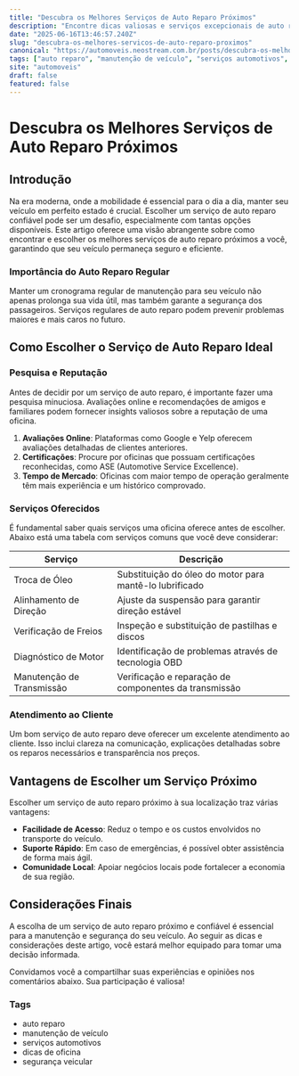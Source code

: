 ```yaml
---
title: "Descubra os Melhores Serviços de Auto Reparo Próximos"
description: "Encontre dicas valiosas e serviços excepcionais de auto reparo perto de você. Garantia de qualidade e satisfação ao cliente."
date: "2025-06-16T13:46:57.240Z"
slug: "descubra-os-melhores-servicos-de-auto-reparo-proximos"
canonical: "https://automoveis.neostream.com.br/posts/descubra-os-melhores-servicos-de-auto-reparo-proximos"
tags: ["auto reparo", "manutenção de veículo", "serviços automotivos", "dicas de oficina", "segurança veicular"]
site: "automoveis"
draft: false
featured: false
---
```


# Descubra os Melhores Serviços de Auto Reparo Próximos

## Introdução

Na era moderna, onde a mobilidade é essencial para o dia a dia, manter seu veículo em perfeito estado é crucial. Escolher um serviço de auto reparo confiável pode ser um desafio, especialmente com tantas opções disponíveis. Este artigo oferece uma visão abrangente sobre como encontrar e escolher os melhores serviços de auto reparo próximos a você, garantindo que seu veículo permaneça seguro e eficiente.

### Importância do Auto Reparo Regular

Manter um cronograma regular de manutenção para seu veículo não apenas prolonga sua vida útil, mas também garante a segurança dos passageiros. Serviços regulares de auto reparo podem prevenir problemas maiores e mais caros no futuro.

## Como Escolher o Serviço de Auto Reparo Ideal

### Pesquisa e Reputação

Antes de decidir por um serviço de auto reparo, é importante fazer uma pesquisa minuciosa. Avaliações online e recomendações de amigos e familiares podem fornecer insights valiosos sobre a reputação de uma oficina.

1. **Avaliações Online**: Plataformas como Google e Yelp oferecem avaliações detalhadas de clientes anteriores.
2. **Certificações**: Procure por oficinas que possuam certificações reconhecidas, como ASE (Automotive Service Excellence).
3. **Tempo de Mercado**: Oficinas com maior tempo de operação geralmente têm mais experiência e um histórico comprovado.

### Serviços Oferecidos

É fundamental saber quais serviços uma oficina oferece antes de escolher. Abaixo está uma tabela com serviços comuns que você deve considerar:

| Serviço                   | Descrição                                              |
|---------------------------|--------------------------------------------------------|
| Troca de Óleo             | Substituição do óleo do motor para mantê-lo lubrificado |
| Alinhamento de Direção    | Ajuste da suspensão para garantir direção estável      |
| Verificação de Freios     | Inspeção e substituição de pastilhas e discos         |
| Diagnóstico de Motor      | Identificação de problemas através de tecnologia OBD   |
| Manutenção de Transmissão | Verificação e reparação de componentes da transmissão  |

### Atendimento ao Cliente

Um bom serviço de auto reparo deve oferecer um excelente atendimento ao cliente. Isso inclui clareza na comunicação, explicações detalhadas sobre os reparos necessários e transparência nos preços.

## Vantagens de Escolher um Serviço Próximo

Escolher um serviço de auto reparo próximo à sua localização traz várias vantagens:

- **Facilidade de Acesso**: Reduz o tempo e os custos envolvidos no transporte do veículo.
- **Suporte Rápido**: Em caso de emergências, é possível obter assistência de forma mais ágil.
- **Comunidade Local**: Apoiar negócios locais pode fortalecer a economia de sua região.

## Considerações Finais

A escolha de um serviço de auto reparo próximo e confiável é essencial para a manutenção e segurança do seu veículo. Ao seguir as dicas e considerações deste artigo, você estará melhor equipado para tomar uma decisão informada. 

Convidamos você a compartilhar suas experiências e opiniões nos comentários abaixo. Sua participação é valiosa!

### Tags
- auto reparo
- manutenção de veículo
- serviços automotivos
- dicas de oficina
- segurança veicular
